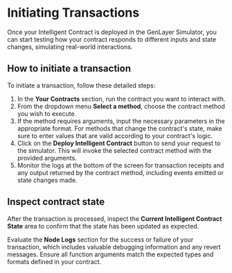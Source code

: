 # Initiating Transactions

Once your Intelligent Contract is deployed in the GenLayer Simulator, you can start testing how your contract responds to different inputs and state changes, simulating real-world interactions.

## How to initiate a transaction

To initiate a transaction, follow these detailed steps:

1. In the **Your Contracts** section, run the contract you want to interact with.
2. From the dropdown menu **Select a method**, choose the contract method you wish to execute.
3. If the method requires arguments, input the necessary parameters in the appropriate format. For methods that change the contract's state, make sure to enter values that are valid according to your contract's logic.
4. Click on the **Deploy Intelligent Contract** button to send your request to the simulator. This will invoke the selected contract method with the provided arguments.
5. Monitor the logs at the bottom of the screen for transaction receipts and any output returned by the contract method, including events emitted or state changes made.

## Inspect contract state

After the transaction is processed, inspect the **Current Intelligent Contract State** area to confirm that the state has been updated as expected.

Evaluate the **Node Logs** section for the success or failure of your transaction, which includes valuable debugging information and any revert messages. Ensure all function arguments match the expected types and formats defined in your contract.
